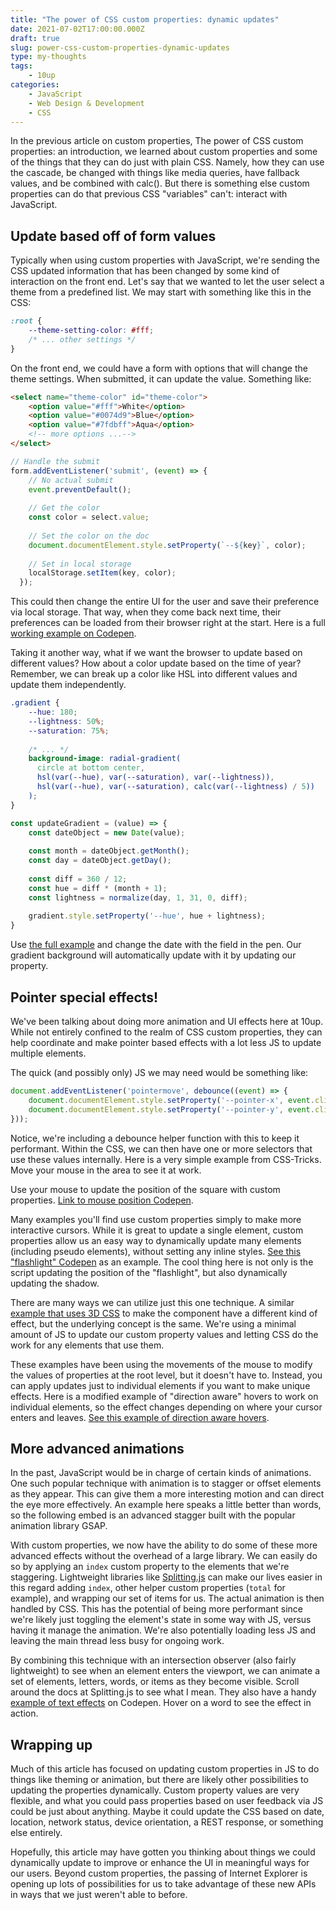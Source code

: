```yaml
---
title: "The power of CSS custom properties: dynamic updates"
date: 2021-07-02T17:00:00.000Z
draft: true
slug: power-css-custom-properties-dynamic-updates
type: my-thoughts
tags:
    - 10up
categories:
    - JavaScript
    - Web Design & Development
    - CSS
---
```


In the previous article on custom properties, The power of CSS custom properties: an introduction, we learned about custom properties and some of the things that they can do just with plain CSS. Namely, how they can use the cascade, be changed with things like media queries, have fallback values, and be combined with calc(). But there is something else custom properties can do that previous CSS "variables" can't: interact with JavaScript.

## Update based off of form values

Typically when using custom properties with JavaScript, we're sending the CSS updated information that has been changed by some kind of interaction on the front end. Let's say that we wanted to let the user select a theme from a predefined list. We may start with something like this in the CSS:

```css
:root {
    --theme-setting-color: #fff;
    /* ... other settings */
}
```

On the front end, we could have a form with options that will change the theme settings. When submitted, it can update the value. Something like:

```html
<select name="theme-color" id="theme-color">
    <option value="#fff">White</option>
    <option value="#0074d9">Blue</option>
    <option value="#7fdbff">Aqua</option>
    <!-- more options ...-->
</select>
```

```js
// Handle the submit
form.addEventListener('submit', (event) => {
    // No actual submit
    event.preventDefault();
    
    // Get the color
    const color = select.value;
  
    // Set the color on the doc
    document.documentElement.style.setProperty(`--${key}`, color);
    
    // Set in local storage
    localStorage.setItem(key, color);
  });
```
This could then change the entire UI for the user and save their preference via local storage. That way, when they come back next time, their preferences can be loaded from their browser right at the start. Here is a full [working example on Codepen](https://codepen.io/JMChristensen/pen/VwpqLwR).

Taking it another way, what if we want the browser to update based on different values? How about a color update based on the time of year? Remember, we can break up a color like HSL into different values and update them independently.

```css
.gradient {
    --hue: 180;
    --lightness: 50%;
    --saturation: 75%;
    
    /* ... */
    background-image: radial-gradient(
      circle at bottom center,
      hsl(var(--hue), var(--saturation), var(--lightness)),
      hsl(var(--hue), var(--saturation), calc(var(--lightness) / 5))
    );
}
```

```js
const updateGradient = (value) => {
    const dateObject = new Date(value);
  
    const month = dateObject.getMonth();
    const day = dateObject.getDay();
    
    const diff = 360 / 12;
    const hue = diff * (month + 1);
    const lightness = normalize(day, 1, 31, 0, diff);
    
    gradient.style.setProperty('--hue', hue + lightness);
}
```

Use [the full example](https://codepen.io/JMChristensen/pen/ExWQGgV) and change the date with the field in the pen. Our gradient background will automatically update with it by updating our property.

## Pointer special effects!

We've been talking about doing more animation and UI effects here at 10up. While not entirely confined to the realm of CSS custom properties, they can help coordinate and make pointer based effects with a lot less JS to update multiple elements.

The quick (and possibly only) JS we may need would be something like:

```js
document.addEventListener('pointermove', debounce((event) => {
    document.documentElement.style.setProperty('--pointer-x', event.clientX);
    document.documentElement.style.setProperty('--pointer-y', event.clientY);
}));
```

Notice, we're including a debounce helper function with this to keep it performant. Within the CSS, we can then have one or more selectors that use these values internally. Here is a very simple example from CSS-Tricks. Move your mouse in the area to see it at work.

<Codepen url="https://codepen.io/chriscoyier/pen/yxVQJG" title="Set CSS Variable with JavaScript" />

Use your mouse to update the position of the square with custom properties. [Link to mouse position Codepen](https://codepen.io/chriscoyier/pen/yxVQJG).

Many examples you'll find use custom properties simply to make more interactive cursors. While it is great to update a single element, custom properties allow us an easy way to dynamically update many elements (including pseudo elements), without setting any inline styles. [See this "flashlight" Codepen](https://codepen.io/JMChristensen/pen/qBrYWeM) as an example. The cool thing here is not only is the script updating the position of the "flashlight", but also dynamically updating the shadow.

There are many ways we can utilize just this one technique. A similar [example that uses 3D CSS](https://codepen.io/JMChristensen/pen/bGqLOjZ) to make the component have a different kind of effect, but the underlying concept is the same. We're using a minimal amount of JS to update our custom property values and letting CSS do the work for any elements that use them.

These examples have been using the movements of the mouse to modify the values of properties at the root level, but it doesn't have to. Instead, you can apply updates just to individual elements if you want to make unique effects. Here is a modified example of "direction aware" hovers to work on individual elements, so the effect changes depending on where your cursor enters and leaves. [See this example of direction aware hovers](https://codepen.io/JMChristensen/pen/XWMYBNa).

## More advanced animations

In the past, JavaScript would be in charge of certain kinds of animations. One such popular technique with animation is to stagger or offset elements as they appear. This can give them a more interesting motion and can direct the eye more effectively. An example here speaks a little better than words, so the following embed is an advanced stagger built with the popular animation library GSAP.

<Codepen url="https://codepen.io/GreenSock/pen/jdawKx" slug="jdawKx" title="Advanced staggers in GSAP 3"  client:load  />

With custom properties, we now have the ability to do some of these more advanced effects without the overhead of a large library. We can easily do so by applying an `index` custom property to the elements that we're staggering. Lightweight libraries like [Splitting.js](https://splitting.js.org/) can make our lives easier in this regard adding `index`, other helper custom properties (`total` for example), and wrapping our set of items for us. The actual animation is then handled by CSS. This has the potential of being more performant since we're likely just toggling the element's state in some way with JS, versus having it manage the animation. We're also potentially loading less JS and leaving the main thread less busy for ongoing work.

By combining this technique with an intersection observer (also fairly lightweight) to see when an element enters the viewport, we can animate a set of elements, letters, words, or items as they become visible. Scroll around the docs at Splitting.js to see what I mean. They also have a handy [example of text effects](https://codepen.io/shshaw/pen/XVjKrG) on Codepen. Hover on a word to see the effect in action.

## Wrapping up

Much of this article has focused on updating custom properties in JS to do things like theming or animation, but there are likely other possibilities to updating the properties dynamically. Custom property values are very flexible, and what you could pass properties based on user feedback via JS could be just about anything. Maybe it could update the CSS based on date, location, network status, device orientation, a REST response, or something else entirely.

Hopefully, this article may have gotten you thinking about things we could dynamically update to improve or enhance the UI in meaningful ways for our users. Beyond custom properties, the passing of Internet Explorer is opening up lots of possibilities for us to take advantage of these new APIs in ways that we just weren't able to before.
